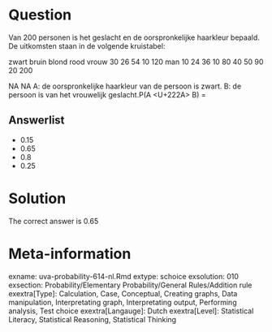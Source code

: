 Question
========

Van 200 personen is het geslacht en de oorspronkelijke haarkleur bepaald. De uitkomsten staan in de volgende kruistabel:

zwart bruin blond rood
vrouw 30 26 54 10 120
man 10 24 36 10 80
40 50 90 20 200

NA
NA
A: de oorspronkelijke haarkleur van de persoon is zwart.
B: de persoon is van het vrouwelijk geslacht.P(A <U+222A> B) = 

Answerlist
----------
* 0.15
* 0.65
* 0.8
* 0.25

Solution
========

The correct answer is  0.65 

Meta-information
================
exname: uva-probability-614-nl.Rmd 
extype: schoice 
exsolution: 010 
exsection: Probability/Elementary Probability/General Rules/Addition rule
exextra[Type]: Calculation, Case, Conceptual, Creating graphs, Data manipulation, Interpretating graph, Interpretating output, Performing analysis, Test choice 
exextra[Langauge]: Dutch 
exextra[Level]: Statistical Literacy, Statistical Reasoning, Statistical Thinking 
